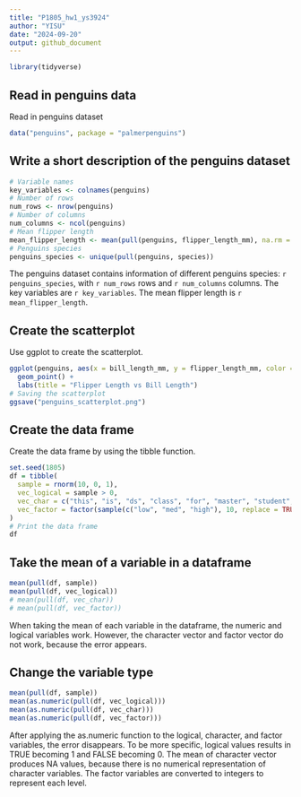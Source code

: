 ```yaml
---
title: "P1805_hw1_ys3924"
author: "YISU"
date: "2024-09-20"
output: github_document
---
```


```r
library(tidyverse)
```


## Read in penguins data

Read in penguins dataset

```r
data("penguins", package = "palmerpenguins")
```

## Write a short description of the penguins dataset

```r
# Variable names
key_variables <- colnames(penguins)
# Number of rows
num_rows <- nrow(penguins)
# Number of columns
num_columns <- ncol(penguins)
# Mean flipper length
mean_flipper_length <- mean(pull(penguins, flipper_length_mm), na.rm = TRUE)
# Penguins species
penguins_species <- unique(pull(penguins, species))
```

The penguins dataset contains information of different penguins species: `r penguins_species`, with `r num_rows` rows and `r num_columns` columns. The key variables are `r key_variables`. The mean flipper length is `r mean_flipper_length`.


## Create the scatterplot

Use ggplot to create the scatterplot.

```r
ggplot(penguins, aes(x = bill_length_mm, y = flipper_length_mm, color = species)) +
  geom_point() +
  labs(title = "Flipper Length vs Bill Length")
# Saving the scatterplot
ggsave("penguins_scatterplot.png")
```

## Create the data frame

Create the data frame by using the tibble function.
```r
set.seed(1805)
df = tibble(
  sample = rnorm(10, 0, 1),
  vec_logical = sample > 0,
  vec_char = c("this", "is", "ds", "class", "for", "master", "student", "in", "c", "u"),
  vec_factor = factor(sample(c("low", "med", "high"), 10, replace = TRUE))
)
# Print the data frame
df
```

## Take the mean of a variable in a dataframe
```r
mean(pull(df, sample))
mean(pull(df, vec_logical))
# mean(pull(df, vec_char))
# mean(pull(df, vec_factor))
```

When taking the mean of each variable in the dataframe, the numeric and logical variables work. However, the character vector and factor vector do not work, because the error appears.


## Change the variable type
```r
mean(pull(df, sample))
mean(as.numeric(pull(df, vec_logical)))
mean(as.numeric(pull(df, vec_char)))
mean(as.numeric(pull(df, vec_factor)))
```
After applying the as.numeric function to the logical, character, and factor variables, the error disappears. To be more specific, logical values results in TRUE becoming 1 and FALSE becoming 0. The mean of character vector produces NA values, because there is no numerical representation of character variables. The factor variables are converted to integers to represent each level.

